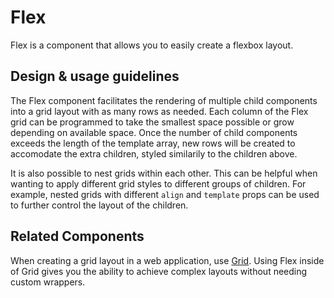 
<Meta title="Components/Layouts and Structure/Flex/Docs" />

# Flex

Flex is a component that allows you to easily create a flexbox layout.

## Design & usage guidelines

The Flex component facilitates the rendering of multiple child components into a
grid layout with as many rows as needed. Each column of the Flex grid can be
programmed to take the smallest space possible or grow depending on available
space. Once the number of child components exceeds the length of the template
array, new rows will be created to accomodate the extra children, styled
similarily to the children above.

It is also possible to nest grids within each other. This can be helpful when
wanting to apply different grid styles to different groups of children. For
example, nested grids with different `align` and `template` props can be used to
further control the layout of the children.

## Related Components

When creating a grid layout in a web application, use
[Grid](../?path=/docs/components-layouts-and-structure-grid-docs--page). Using
Flex inside of Grid gives you the ability to achieve complex layouts without
needing custom wrappers.
